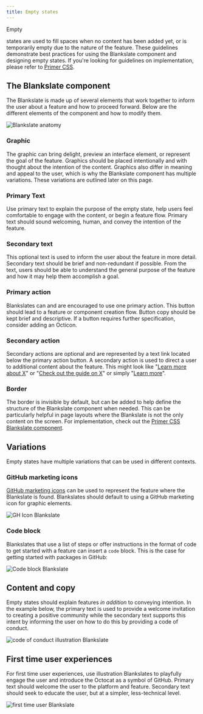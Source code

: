 ```yaml
---
title: Empty states
---
```



Empty


states are used to fill spaces when no content has been added yet, or is temporarily empty due to the nature of the feature. These guidelines demonstrate best practices for using the Blankslate component and designing empty states. If you're looking for guidelines on implementation, please refer to [Primer CSS](https://primer.style/css/components/blankslate).

## The Blankslate component

The Blankslate is made up of several elements that work together to inform the user about a feature and how to proceed forward. Below are the different elements of the component and how to modify them.

![Blankslate anatomy](https://user-images.githubusercontent.com/6846673/62806713-78795380-baa8-11e9-9cbd-1a56fef3247b.png)

### Graphic

The graphic can bring delight, preview an interface element, or represent the goal of the feature. Graphics should be placed intentionally and with thought about the intention of the content. Graphics also differ in meaning and appeal to the user, which is why the Blankslate component has multiple variations. These variations are outlined later on this page.

### Primary Text

Use primary text to explain the purpose of the empty state, help users feel comfortable to engage with the content, or begin a feature flow. Primary text should sound welcoming, human, and convey the intention of the feature.

### Secondary text

This optional text is used to inform the user about the feature in more detail. Secondary text should be brief and non-redundant if possible. From the text, users should be able to understand the general purpose of the feature and how it may help them accomplish a goal.

### Primary action

Blankslates can and are encouraged to use one primary action. This button should lead to a feature or component creation flow. Button copy should be kept brief and descriptive. If a button requires further specification, consider adding an Octicon.

### Secondary action

Secondary actions are optional and are represented by a text link located below the primary action button. A secondary action is used to direct a user to additional content about the feature. This might look like "[Learn more about X](#)" or "[Check out the guide on X](#)" or simply "[Learn more](#)".

### Border

The border is invisible by default, but can be added to help define the structure of the Blankslate component when needed. This can be particularly helpful in page layouts where the Blankslate is not the only content on the screen. For implementation, check out the [Primer CSS Blankslate component](https://primer.style/css/components/blankslate#add-border).

## Variations

Empty states have multiple variations that can be used in different contexts.

### GitHub marketing icons

[GitHub marketing icons](https://ghicons.github.com/) can be used to represent the feature where the Blankslate is found. Blankslates should default to using a GitHub marketing icon for graphic elements.

![GH Icon Blankslate](https://user-images.githubusercontent.com/6846673/62806619-39e39900-baa8-11e9-9de0-5b2f511d63da.png)

### Code block

Blankslates that use a list of steps or offer instructions in the format of code to get started with a feature can insert a `code` block. This is the case for getting started with packages in GitHub:

![Code block Blankslate](https://user-images.githubusercontent.com/589285/64209577-b83c1c80-ce55-11e9-8b61-8d82713b56a6.png)

## Content and copy

Empty states should explain features _in addition_ to conveying intention. In the example below, the primary text is used to provide a welcome invitation to creating a positive community while the secondary text supports this intent by informing the user on how to do this by providing a code of conduct.

![code of conduct illustration Blankslate](https://user-images.githubusercontent.com/6846673/62806616-394b0280-baa8-11e9-8a5e-45f0c51aaa22.png)

## First time user experiences

For first time user experiences, use illustration Blankslates to playfully engage the user and introduce the Octocat as a symbol of GitHub. Primary text should welcome the user to the platform and feature. Secondary text should seek to educate the user, but at a simpler, less-technical level.

![first time user Blankslate](https://user-images.githubusercontent.com/6846673/62813307-efb9e200-babe-11e9-93e7-a6fd45d7f942.png)
